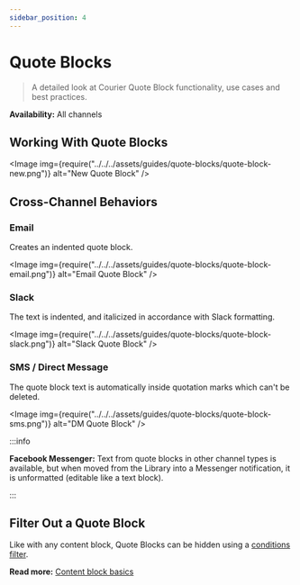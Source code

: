 ```yaml
---
sidebar_position: 4
---
```



# Quote Blocks

> A detailed look at Courier Quote Block functionality, use cases and best practices.

**Availability:** All channels

## Working With Quote Blocks

<Image
  img={require("../../../assets/guides/quote-blocks/quote-block-new.png")}
  alt="New Quote Block"
/>

## Cross-Channel Behaviors

### Email

Creates an indented quote block.

<Image
  img={require("../../../assets/guides/quote-blocks/quote-block-email.png")}
  alt="Email Quote Block"
/>

### Slack

The text is indented, and italicized in accordance with Slack formatting. 

<Image
  img={require("../../../assets/guides/quote-blocks/quote-block-slack.png")}
  alt="Slack Quote Block"
/>

### SMS / Direct Message

The quote block text is automatically inside quotation marks which can't be deleted.

<Image
  img={require("../../../assets/guides/quote-blocks/quote-block-sms.png")}
  alt="DM Quote Block"
/>

:::info

**Facebook Messenger:** Text from quote blocks in other channel types is available, but when moved from the Library into a Messenger notification, it is unformatted (editable like a text block).

:::

## Filter Out a Quote Block 

Like with any content block, Quote Blocks can be hidden using a [conditions filter](../notification-settings/send-conditions.mdx#for-content-blocks).

**Read more:** [Content block basics](content-block-basics.mdx)